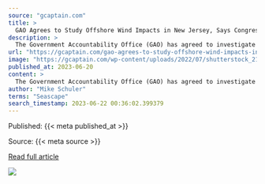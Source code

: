 ```yaml
---
source: "gcaptain.com"
title: >
  GAO Agrees to Study Offshore Wind Impacts in New Jersey, Says Congressman
description: >
  The Government Accountability Office (GAO) has agreed to investigate the various impacts of offshore wind farms under development off the coast of New Jersey, according to U.S. Congressman Chris Smith...
url: "https://gcaptain.com/gao-agrees-to-study-offshore-wind-impacts-in-new-jersey-says-congressman/"
image: "https://gcaptain.com/wp-content/uploads/2022/07/shutterstock_2179829399.jpg"
published_at: 2023-06-20
content: >
  The Government Accountability Office (GAO) has agreed to investigate the various impacts of offshore wind farms under development off the coast of New Jersey, according to U.S. Congressman Chris Smit… [+1790 chars]
author: "Mike Schuler"
terms: "Seascape"
search_timestamp: 2023-06-22 00:36:02.399379
---
```



Published: {{< meta published_at >}}


Source: {{< meta source >}}


[Read full article]({{< meta url >}}){target='_blank'}



![](`r rmarkdown::metadata$image[1]`)
